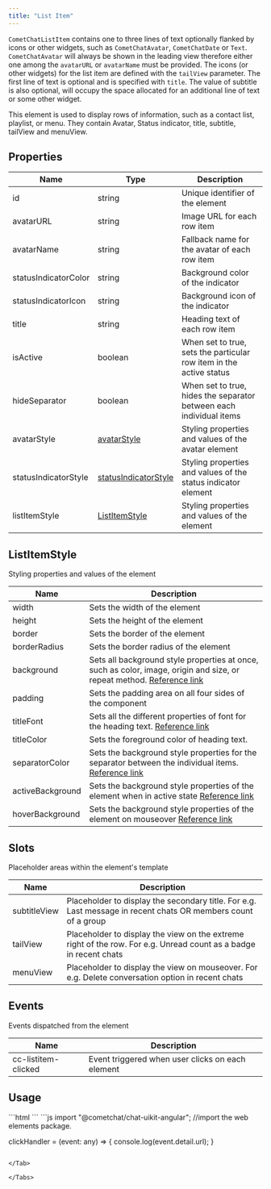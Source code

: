 ```yaml
---
title: "List Item"
---
```


`CometChatListItem` contains one to three lines of text optionally flanked by icons or other widgets, such as `CometChatAvatar`, `CometChatDate` or `Text`. `CometChatAvatar` will always be shown in the leading view therefore either one among the `avatarURL` or `avatarName` must be provided. The icons (or other widgets) for the list item are defined with the `tailView` parameter. The first line of text is optional and is specified with `title`. The value of subtitle is also optional, will occupy the space allocated for an additional line of text or some other widget.

This element is used to display rows of information, such as a contact list, playlist, or menu. They contain Avatar, Status indicator, title, subtitle, tailView and menuView.

## Properties

| Name                 | Type                                                          | Description                                                         |
| -------------------- | ------------------------------------------------------------- | ------------------------------------------------------------------- |
| id                   | string                                                        | Unique identifier of the element                                    |
| avatarURL            | string                                                        | Image URL for each row item                                         |
| avatarName           | string                                                        | Fallback name for the avatar of each row item                       |
| statusIndicatorColor | string                                                        | Background color of the indicator                                   |
| statusIndicatorIcon  | string                                                        | Background icon of the indicator                                    |
| title                | string                                                        | Heading text of each row item                                       |
| isActive             | boolean                                                       | When set to true, sets the particular row item in the active status |
| hideSeparator        | boolean                                                       | When set to true, hides the separator between each individual items |
| avatarStyle          | [avatarStyle](/docs/ui-kit/angular/avatar#avatar-style)       | Styling properties and values of the avatar element                 |
| statusIndicatorStyle | [statusIndicatorStyle](/docs/ui-kit/angular/status-indicator) | Styling properties and values of the status indicator element       |
| listItemStyle        | [ListItemStyle](/docs/ui-kit/angular/list-item#listitemstyle) | Styling properties and values of the element                        |

## ListItemStyle

Styling properties and values of the element

| Name             | Description                                                                                                                                                                          |
| ---------------- | ------------------------------------------------------------------------------------------------------------------------------------------------------------------------------------ |
| width            | Sets the width of the element                                                                                                                                                        |
| height           | Sets the height of the element                                                                                                                                                       |
| border           | Sets the border of the element                                                                                                                                                       |
| borderRadius     | Sets the border radius of the element                                                                                                                                                |
| background       | Sets all background style properties at once, such as color, image, origin and size, or repeat method. [Reference link](https://developer.mozilla.org/en-US/docs/Web/CSS/background) |
| padding          | Sets the padding area on all four sides of the component                                                                                                                             |
| titleFont        | Sets all the different properties of font for the heading text. [Reference link](https://developer.mozilla.org/en-US/docs/Web/CSS/font)                                              |
| titleColor       | Sets the foreground color of heading text.                                                                                                                                           |
| separatorColor   | Sets the background style properties for the separator between the individual items. [Reference link](https://developer.mozilla.org/en-US/docs/Web/CSS/background)                   |
| activeBackground | Sets the background style properties of the element when in active state [Reference link](https://developer.mozilla.org/en-US/docs/Web/CSS/background)                               |
| hoverBackground  | Sets the background style properties of the element on mouseover [Reference link](https://developer.mozilla.org/en-US/docs/Web/CSS/background)                                       |

## Slots

Placeholder areas within the element's template

| Name         | Description                                                                                                       |
| ------------ | ----------------------------------------------------------------------------------------------------------------- |
| subtitleView | Placeholder to display the secondary title. For e.g. Last message in recent chats OR members count of a group     |
| tailView     | Placeholder to display the view on the extreme right of the row. For e.g. Unread count as a badge in recent chats |
| menuView     | Placeholder to display the view on mouseover. For e.g. Delete conversation option in recent chats                 |

## Events

Events dispatched from the element

| Name                | Description                                      |
| ------------------- | ------------------------------------------------ |
| cc-listitem-clicked | Event triggered when user clicks on each element |

## Usage

<Tabs>
<Tab title="HTML">
```html
<!--use the component-->
<cometchat-list-item
[title]="'title'"
(cc-listitem-clicked)="clickHandler($event)"
></cometchat-list-item>
```

</Tab>

<Tab title="JavaScript">
```js
import "@cometchat/chat-uikit-angular"; //import the web elements package.

clickHandler = (event: any) => {
  console.log(event.detail.url);
}
```

</Tab>

</Tabs>
